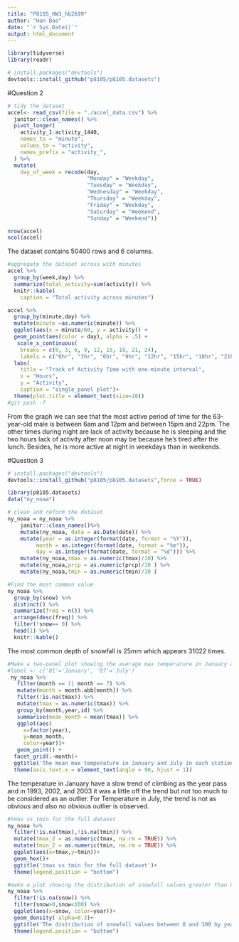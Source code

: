 ```yaml
---
title: "P8105_HW3_hb2699"
author: "Han Bao"
date: "`r Sys.Date()`"
output: html_document
---
```


```r
library(tidyverse)
library(readr)
```

```r
# install.packages("devtools")
devtools::install_github("p8105/p8105.datasets")
```


#Question 2
```r
# tidy the dataset 
accel<- read_csv(file = "./accel_data.csv") %>% 
  janitor::clean_names() %>% 
  pivot_longer(
    activity_1:activity_1440, 
    names_to = "minute",
    values_to = "activity",
    names_prefix = "activity_", 
  ) %>% 
  mutate(
    day_of_week = recode(day,
                         "Monday" = "Weekday", 
                         "Tuesday" = "Weekday", 
                         "Wednesday" = "Weekday", 
                         "Thursday" = "Weekday", 
                         "Friday" = "Weekday", 
                         "Saturday" = "Weekend", 
                         "Sunday" = "Weekend"))
```

```r
nrow(accel)
ncol(accel)
```
The dataset contains 50400 rows and 6 columns.

```r
#aggregate the dataset across with minutes
accel %>% 
  group_by(week,day) %>% 
  summarize(total_activity=sum(activity)) %>% 
  knitr::kable(
    caption = "Total activity across minutes")
```

```r
accel %>% 
  group_by(minute,day) %>% 
  mutate(minute =as.numeric(minute)) %>% 
  ggplot(aes(x = minute/60, y = activity)) + 
  geom_point(aes(color = day), alpha = .5) + 
   scale_x_continuous(
    breaks = c(0, 3, 6, 9, 12, 15, 18, 21, 24),
    labels = c("0hr", "3hr", "6hr", "9hr", "12hr", "15hr", "18hr", "21hr", "24hr")) + 
  labs(
    title = "Track of Activity Time with one-minute interval",
    x = "Hours",
    y = "Activity",
    caption = "single_panel plot")+
  theme(plot.title = element_text(size=10))
#git push -f
```
From the graph we can see that the most active period of time for the 63-year-old male is between 6am and 12pm and between 15pm and 22pm. The other times during night are lack of activity because he is sleeping and the two hours lack of activity after noon may be because he's tired after the lunch. Besides, he is more active at night in weekdays than in weekends.

#Question 3
```r
# install.packages("devtools")
devtools::install_github("p8105/p8105.datasets",force = TRUE)
```

```r
library(p8105.datasets)
data("ny_noaa")
```

```r
# clean and reform the dataset 
ny_noaa = ny_noaa %>% 
    janitor::clean_names()%>% 
    mutate(ny_noaa, data = as.Date(date)) %>% 
    mutate(year = as.integer(format(date, format = "%Y")),
         month = as.integer(format(date, format = "%m")),
         day = as.integer(format(date, format = "%d"))) %>% 
    mutate(ny_noaa,tmax = as.numeric(tmax)/10) %>% 
    mutate(ny_noaa,prcp = as.numeric(prcp)/10 ) %>% 
    mutate(ny_noaa,tmin = as.numeric(tmin)/10 ) 
```

```r
#Find the most common value 
ny_noaa %>% 
  group_by(snow) %>% 
  distinct() %>% 
  summarize(freq = n()) %>% 
  arrange(desc(freq)) %>% 
  filter(!snow== 0) %>% 
  head(1) %>% 
  knitr::kable()
```
The most common depth of snowfall is 25mm which appears 31022 times.

```r
#Make a two-panel plot showing the average max temperature in January and in July in each station across years.
#label <- c('01'='January', '07'='July')
 ny_noaa %>% 
   filter(month == 1| month == 7) %>% 
   mutate(month = month.abb[month]) %>% 
   filter(!is.na(tmax)) %>% 
   mutate(tmax = as.numeric(tmax)) %>% 
   group_by(month,year,id) %>% 
   summarise(mean_month = mean(tmax)) %>% 
   ggplot(aes(
     x=factor(year),
     y=mean_month,
     color=year))+
   geom_point() +
  facet_grid(.~month)+
  ggtitle('The mean max temperature in January and July in each station across years')+
  theme(axis.text.x = element_text(angle = 90, hjust = 1))
```
The temperature in January have a slow trend of climbing as the year pass and in 1993, 2002, and 2003 it was a little off the trend but not too much to be considered as an outlier. For Temperature in July, the trend is not as obvious and also no obvious outlier is observed.


```r
#tmax vs tmin for the full dataset
ny_noaa %>% 
  filter(!is.na(tmax),!is.na(tmin)) %>% 
  mutate(tmax_2 = as.numeric(tmax, na.rm = TRUE)) %>% 
  mutate(tmin_2 = as.numeric(tmin, na.rm = TRUE)) %>% 
  ggplot(aes(x=tmax,y=tmin))+
  geom_hex()+
  ggtitle('tmax vs tmin for the full dataset')+
  theme(legend.position = "bottom")
```
```r
#make a plot showing the distribution of snowfall values greater than 0 and less than 100 separately by year.
ny_noaa %>% 
  filter(!is.na(snow)) %>%
  filter(snow>0,snow<100) %>%
  ggplot(aes(x=snow, color=year))+
  geom_density( alpha=0.3)+
  ggtitle('The distribution of snowfall values between 0 and 100 by year')+
  theme(legend.position = "bottom")
```

